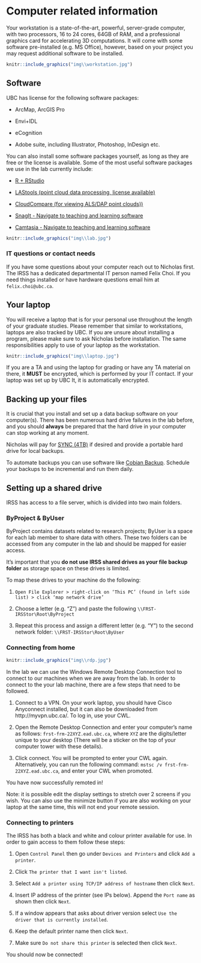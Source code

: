 # Computer related information {-#computers}

Your workstation is a state-of-the-art, powerful, server-grade computer, with two processors, 16 to 24 cores, 64GB of RAM, and a professional graphics card for accelerating 3D computations. It will come with some software pre-installed (e.g. MS Office), however, based on your project you may request additional software to be installed. 

```r
knitr::include_graphics("img\\workstation.jpg")
```

## Software {-#software}

UBC has license for the following software packages:

* ArcMap, ArcGIS Pro

* Envi+IDL

* eCognition

* Adobe suite, including Illustrator, Photoshop, InDesign etc.


You can also install some software packages yourself, as long as they are free or the license is available. Some of the most useful software packages we use in the lab currently include:

* [R + RStudio](https://rstudio.com/)

* [LAStools (point cloud data processing, license available)](https://rapidlasso.com/lastools/)

* [CloudCompare (for viewing ALS/DAP point clouds))](https://www.danielgm.net/cc/)

* [SnagIt - Navigate to teaching and learning software](https://it.ubc.ca/software-downloads)

* [Camtasia - Navigate to teaching and learning software](https://it.ubc.ca/software-downloads)


```r
knitr::include_graphics("img\\lab.jpg")
```


### IT questions or contact needs {-#it}

If you have some questions about your computer reach out to Nicholas first. The IRSS has a dedicated departmental IT person named Felix Choi. If you need things installed or have hardware questions email him at `felix.choi@ubc.ca`.

## Your laptop {-#laptop}

You will receive a laptop that is for your personal use throughout the length of your graduate studies. Please remember that similar to workstations, laptops are also tracked by UBC. If you are unsure about installing a program, please make sure to ask Nicholas before installation. The same responsibilities apply to use of your laptop as the workstation.



```r
knitr::include_graphics("img\\laptop.jpg")
```

If you are a TA and using the laptop for grading or have any TA material on there, it **MUST** be encrypted, which is performed by your IT contact. If your laptop was set up by UBC It, it is automatically encrypted.

## Backing up your files {-#backup}

It is crucial that you install and set up a data backup software on your computer(s). There has been numerous hard drive failures in the lab before, and you should **always** be prepared that the hard drive in your computer can stop working at any moment. 

Nicholas will pay for [SYNC (4TB)](https://www.sync.com/) if desired and provide a portable hard drive for local backups. 

To automate backups you can use software like [Cobian Backup](https://www.cobiansoft.com/). Schedule your backups to be incremental and run them daily. 

## Setting up a shared drive {-#shared}

IRSS has access to a file server, which is divided into two main folders.

### ByProject & ByUser {-#pcshared}

ByProject contains datasets related to research projects; ByUser is a space for each lab member to share data with others. These two folders can be accessed from any computer in the lab and should be mapped for easier access.

It's important that you **do not use IRSS shared drives as your file backup folder** as storage space on these drives is limited.

To map these drives to your machine do the following:

1. `Open File Explorer > right-click on ‘This PC’ (found in left side list) > click ‘map network drive’`
2. Choose a letter (e.g. “Z”) and paste the following `\\FRST-IRSStor\Root\ByProject`

3. Repeat this process and assign a different letter (e.g. “Y”) to the second network folder: `\\FRST-IRSStor\Root\ByUser`

### Connecting from home

```r
knitr::include_graphics("img\\rdp.jpg")
```

In the lab we can use the Windows Remote Desktop Connection tool to connect to our machines when we are away from the lab. In order to connect to the your lab machine, there are a few steps that need to be followed.

1. Connect to a VPN. On your work laptop, you should have Cisco Anyconnect installed, but it can also be downloaded from http://myvpn.ubc.ca/. To log in, use your CWL.

2. Open the Remote Desktop Connection and enter your computer's name as follows: `frst-frm-22XYZ.ead.ubc.ca`, where `XYZ` are the digits/letter unique to your desktop (There will be a sticker on the top of your computer tower with these details).

3. Click connect. You will be prompted to enter your CWL again. Alternatively, you can run the following command: `mstsc /v frst-frm-22XYZ.ead.ubc.ca`, and enter your CWL when promoted.

You have now successfully remoted in! 

Note: it is possible edit the display settings to stretch over 2 screens if you wish. You can also use the minimize button if you are also working on your laptop at the same time, this will not end your remote session.

### Connecting to printers

The IRSS has both a black and white and colour printer available for use. In order to gain access to them follow these steps:

1. Open `Control Panel` then go under `Devices and Printers` and click `Add a printer`.

2. Click `The printer that I want isn't listed`.

3. Select `Add a printer using TCP/IP address of hostname` then click `Next`.

4. Insert IP address of the printer (see IPs below). Append the `Port name` as shown then click `Next`.

5. If a window appears that asks about driver version select `Use the driver that is currently installed`.

6. Keep the default printer name then click `Next`.

7. Make sure `Do not share this printer` is selected then click `Next`.

You should now be connected!



